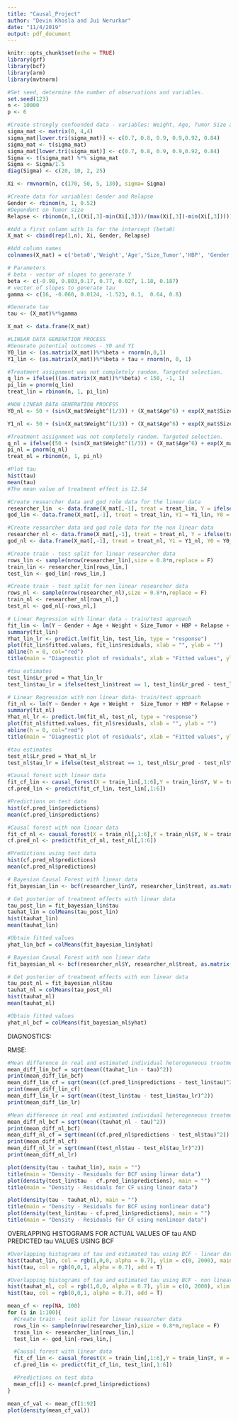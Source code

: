 ```yaml
---
title: "Causal_Project"
author: "Devin Khosla and Jui Nerurkar"
date: "11/4/2019"
output: pdf_document
---
```


```r
knitr::opts_chunk$set(echo = TRUE)
library(grf)
library(bcf)
library(arm)
library(mvtnorm)
```

```r
#Set seed, determine the number of observations and variables.
set.seed(123)
n <- 10000
p <- 6
```


```r
#Create strongly confounded data - variables: Weight, Age, Tumor Size and Blood Pressure
sigma_mat <- matrix(0, 4,4)
sigma_mat[lower.tri(sigma_mat)] <- c(0.7, 0.8, 0.9, 0.9,0.92, 0.84)
sigma_mat <- t(sigma_mat)
sigma_mat[lower.tri(sigma_mat)] <- c(0.7, 0.8, 0.9, 0.9,0.92, 0.84)
Sigma <- t(sigma_mat) %*% sigma_mat
Sigma <- Sigma/1.5
diag(Sigma) <- c(20, 10, 2, 25)

Xi <- rmvnorm(n, c(170, 50, 5, 130), sigma= Sigma)

#Create data for variables: Gender and Relapse
Gender <- rbinom(n, 1, 0.52)
#Dependent on Tumor size
Relapse <- rbinom(n,1,((Xi[,3]-min(Xi[,3]))/(max(Xi[,3])-min(Xi[,3]))))
```


```r
#Add a first column with 1s for the intercept (beta0)
X_mat <- cbind(rep(1,n), Xi, Gender, Relapse)

#Add column names
colnames(X_mat) = c('beta0','Weight','Age','Size_Tumor','HBP', 'Gender','Relapse')

# Parameters 
# beta - vector of slopes to generate Y
beta <- c(-0.98, 0.803,0.17, 0.77, 0.027, 1.18, 0.187)
# vector of slopes to generate tau
gamma <- c(16, -0.060, 0.0124, -1.523, 0.1,  0.64, 0.8)

#Generate tau
tau <- (X_mat)%*%gamma
```

```r
X_mat <- data.frame(X_mat)
```

```r
#LINEAR DATA GENERATION PROCESS 
#Generate potential outcomes - Y0 and Y1 
Y0_lin <- (as.matrix(X_mat))%*%beta + rnorm(n,0,1)
Y1_lin <- (as.matrix(X_mat))%*%beta + tau + rnorm(n, 0, 1)

#Treatment assignment was not completely random. Targeted selection.
q_lin = ifelse(((as.matrix(X_mat))%*%beta) < 150, -1, 1)
pi_lin = pnorm(q_lin)
treat_lin = rbinom(n, 1, pi_lin)
```


```r
#NON LINEAR DATA GENERATION PROCESS
Y0_nl <- 50 + (sin(X_mat$Weight^(1/3)) + (X_mat$Age^6) + exp(X_mat$Size_Tumor) + X_mat$Relapse) *(10^-9) + rbeta(n,0.5,1/3)

Y1_nl <- 50 + (sin(X_mat$Weight^(1/3)) + (X_mat$Age^6) + exp(X_mat$Size_Tumor) + X_mat$Relapse) *(10^-9) + rbeta(n,0.5,1/3)+ tau

#Treatment assignment was not completely random. Targeted selection.
q_nl = ifelse((50 + (sin(X_mat$Weight^(1/3)) + (X_mat$Age^6) + exp(X_mat$Size_Tumor) + X_mat$Relapse) *(10^-9)) < 65, -1, 1)
pi_nl = pnorm(q_nl)
treat_nl = rbinom(n, 1, pi_nl)
```

```r
#Plot tau
hist(tau)
mean(tau)
#The mean value of treatment effect is 12.54
```


```r
#Create researcher data and god role data for the linear data
researcher_lin  <- data.frame(X_mat[,-1], treat = treat_lin, Y = ifelse(treat_lin == 1, Y1_lin, Y0_lin))
god_lin <- data.frame(X_mat[,-1], treat = treat_lin, Y1 = Y1_lin, Y0 = Y0_lin, tau = tau)

#Create researcher data and god role data for the non linear data
researcher_nl <- data.frame(X_mat[,-1], treat = treat_nl, Y = ifelse(treat_nl == 1, Y1_nl, Y0_nl))
god_nl <- data.frame(X_mat[,-1], treat = treat_nl, Y1 = Y1_nl, Y0 = Y0_nl, tau = tau)
```

```r
#Create train - test split for linear researcher data
rows_lin <- sample(nrow(researcher_lin),size = 0.8*n,replace = F)
train_lin <- researcher_lin[rows_lin,]
test_lin <- god_lin[-rows_lin,]

#Create train - test split for non linear researcher data
rows_nl <- sample(nrow(researcher_nl),size = 0.8*n,replace = F)
train_nl <- researcher_nl[rows_nl,]
test_nl <- god_nl[-rows_nl,]
```

```r
# Linear Regression with linear data - train/test approach
fit_lin <- lm(Y ~ Gender + Age + Weight + Size_Tumor + HBP + Relapse + treat,data = train_lin)
summary(fit_lin)
Yhat_lin_lr <- predict.lm(fit_lin, test_lin, type = "response")
plot(fit_lin$fitted.values, fit_lin$residuals, xlab = "", ylab = "")
abline(h = 0, col="red")
title(main = "Diagnostic plot of residuals", xlab = "Fitted values", ylab = "Residuals")

#tau estimates
test_lin$Lr_pred = Yhat_lin_lr
test_lin$tau_lr = ifelse(test_lin$treat == 1, test_lin$Lr_pred - test_lin$Y0, test_lin$Y1 - test_lin$Lr_pred)

```

```r

# Linear Regression with non linear data- train/test approach
fit_nl <- lm(Y ~ Gender + Age + Weight +  Size_Tumor + HBP + Relapse + treat,data = train_nl)
summary(fit_nl)
Yhat_nl_lr <- predict.lm(fit_nl, test_nl, type = "response")
plot(fit_nl$fitted.values, fit_nl$residuals, xlab = "", ylab = "")
abline(h = 0, col="red")
title(main = "Diagnostic plot of residuals", xlab = "Fitted values", ylab = "Residuals")

#tau estimates
test_nl$Lr_pred = Yhat_nl_lr
test_nl$tau_lr = ifelse(test_nl$treat == 1, test_nl$Lr_pred - test_nl$Y0, test_nl$Y1 - test_nl$Lr_pred)
```

```r
#Causal forest with linear data
fit_cf_lin <- causal_forest(X = train_lin[,1:6],Y = train_lin$Y, W = train_lin$treat)
cf.pred_lin <- predict(fit_cf_lin, test_lin[,1:6])

#Predictions on test data
hist(cf.pred_lin$predictions)
mean(cf.pred_lin$predictions)
```

```r
#Causal forest with non linear data
fit_cf_nl <- causal_forest(X = train_nl[,1:6],Y = train_nl$Y, W = train_nl$treat)
cf.pred_nl <- predict(fit_cf_nl, test_nl[,1:6])

#Predictions using test data
hist(cf.pred_nl$predictions)
mean(cf.pred_nl$predictions)
```

```r
# Bayesian Causal Forest with linear data
fit_bayesian_lin <- bcf(researcher_lin$Y, researcher_lin$treat, as.matrix(researcher_lin[,1:6]),as.matrix(researcher_lin[,1:6]), pihat = pi_lin, nburn = 2000, nsim = 2000)

# Get posterior of treatment effects with linear data
tau_post_lin = fit_bayesian_lin$tau
tauhat_lin = colMeans(tau_post_lin)
hist(tauhat_lin)
mean(tauhat_lin)

#Obtain fitted values
yhat_lin_bcf = colMeans(fit_bayesian_lin$yhat)
```

```r
# Bayesian Causal Forest with non linear data
fit_bayesian_nl <- bcf(researcher_nl$Y, researcher_nl$treat, as.matrix(researcher_nl[,1:6]),as.matrix(researcher_nl[,1:6]), pihat = pi_nl, nburn = 2000, nsim = 2000)

# Get posterior of treatment effects with non linear data
tau_post_nl = fit_bayesian_nl$tau
tauhat_nl = colMeans(tau_post_nl)
hist(tauhat_nl)
mean(tauhat_nl)

#Obtain fitted values
yhat_nl_bcf = colMeans(fit_bayesian_nl$yhat)
```


DIAGNOSTICS:

RMSE:
```r
#Mean difference in real and estimated individual heterogeneous treatment effects for linear data
mean_diff_lin_bcf = sqrt(mean((tauhat_lin - tau)^2))
print(mean_diff_lin_bcf)
mean_diff_lin_cf = sqrt(mean((cf.pred_lin$predictions - test_lin$tau)^2))
print(mean_diff_lin_cf)
mean_diff_lin_lr = sqrt(mean((test_lin$tau - test_lin$tau_lr)^2))
print(mean_diff_lin_lr)

#Mean difference in real and estimated individual heterogeneous treatment effects for non - linear data
mean_diff_nl_bcf = sqrt(mean((tauhat_nl - tau)^2))
print(mean_diff_nl_bcf)
mean_diff_nl_cf = sqrt(mean((cf.pred_nl$predictions - test_nl$tau)^2))
print(mean_diff_nl_cf)
mean_diff_nl_lr = sqrt(mean((test_nl$tau - test_nl$tau_lr)^2))
print(mean_diff_nl_lr)
```

```r
plot(density(tau - tauhat_lin), main = "")
title(main = "Density - Residuals for BCF using linear data")
plot(density(test_lin$tau - cf.pred_lin$predictions), main = "")
title(main = "Density - Residuals for CF using linear data")
```

```r
plot(density(tau - tauhat_nl), main = "")
title(main = "Density - Residuals for BCF using nonlinear data")
plot(density(test_lin$tau - cf.pred_lin$predictions), main = "")
title(main = "Density - Residuals for CF using nonlinear data")
```

OVERLAPPING HISTOGRAMS FOR ACTUAL VALUES OF tau AND PREDICTED tau VALUES USING BCF
```r
#Overlapping histograms of tau and estimated tau using BCF - linear data
hist(tauhat_lin, col = rgb(1,0,0, alpha = 0.7), ylim = c(0, 2000), main = "Overlapping Histogram - tau and predicted tau - BCF- Linear data", xlab = "tau/predicted tau")
hist(tau, col = rgb(0,0,1, alpha = 0.7), add = T)

#Overlapping histograms of tau and estimated tau using BCF - non linear data
hist(tauhat_nl, col = rgb(1,0,0, alpha = 0.7), ylim = c(0, 2000), xlim = c(5, 25), main = "Overlapping Histogram - tau and predicted tau - BCF- Nonlinear data", xlab = "tau/predicted tau")
hist(tau, col = rgb(0,0,1, alpha = 0.7), add = T)
```





```r
mean_cf <- rep(NA, 100)
for (i in 1:100){
  #Create train - test split for linear researcher data
  rows_lin <- sample(nrow(researcher_lin),size = 0.8*n,replace = F)
  train_lin <- researcher_lin[rows_lin,]
  test_lin <- god_lin[-rows_lin,]

  #Causal forest with linear data
  fit_cf_lin <- causal_forest(X = train_lin[,1:6],Y = train_lin$Y, W = train_lin$treat)
  cf.pred_lin <- predict(fit_cf_lin, test_lin[,1:6])

  #Predictions on test data
  mean_cf[i] <- mean(cf.pred_lin$predictions)
}

mean_cf_val <- mean_cf[1:92]
plot(density(mean_cf_val))
```



